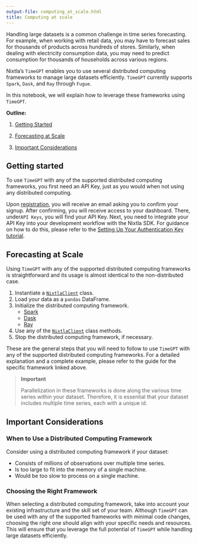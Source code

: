 ```yaml
---
output-file: computing_at_scale.html
title: Computing at scale
---
```



Handling large datasets is a common challenge in time series
forecasting. For example, when working with retail data, you may have to
forecast sales for thousands of products across hundreds of stores.
Similarly, when dealing with electricity consumption data, you may need
to predict consumption for thousands of households across various
regions.

Nixtla’s `TimeGPT` enables you to use several distributed computing
frameworks to manage large datasets efficiently. `TimeGPT` currently
supports `Spark`, `Dask`, and `Ray` through `Fugue`.

In this notebook, we will explain how to leverage these frameworks using
`TimeGPT`.

**Outline:**

1.  [Getting Started](#1-getting-started)

2.  [Forecasting at Scale](#2-forecasting-at-scale)

3.  [Important Considerations](#3-important-considerations)

## Getting started

To use `TimeGPT` with any of the supported distributed computing
frameworks, you first need an API Key, just as you would when not using
any distributed computing.

Upon [registration](https://dashboard.nixtla.io/), you will receive an
email asking you to confirm your signup. After confirming, you will
receive access to your dashboard. There, under`API Keys`, you will find
your API Key. Next, you need to integrate your API Key into your
development workflow with the Nixtla SDK. For guidance on how to do
this, please refer to the [Setting Up Your Authentication Key
tutorial](https://docs.nixtla.io/docs/getting-started-setting_up_your_api_key).

## Forecasting at Scale

Using `TimeGPT` with any of the supported distributed computing
frameworks is straightforward and its usage is almost identical to the
non-distributed case.

1.  Instantiate a
    [`NixtlaClient`](src/nixtla_client.html#nixtlaclient)
    class.
2.  Load your data as a `pandas` DataFrame.
3.  Initialize the distributed computing framework.
    -   [Spark](https://docs.nixtla.io/docs/tutorials-spark)
    -   [Dask](https://docs.nixtla.io/docs/tutorials-dask)
    -   [Ray](https://docs.nixtla.io/docs/tutorials-ray)
4.  Use any of the
    [`NixtlaClient`](src/nixtla_client.html#nixtlaclient)
    class methods.
5.  Stop the distributed computing framework, if necessary.

These are the general steps that you will need to follow to use
`TimeGPT` with any of the supported distributed computing frameworks.
For a detailed explanation and a complete example, please refer to the
guide for the specific framework linked above.

> **Important**
>
> Parallelization in these frameworks is done along the various time
> series within your dataset. Therefore, it is essential that your
> dataset includes multiple time series, each with a unique id.

## Important Considerations

### When to Use a Distributed Computing Framework

Consider using a distributed computing framework if your dataset:

-   Consists of millions of observations over multiple time series.
-   Is too large to fit into the memory of a single machine.
-   Would be too slow to process on a single machine.

### Choosing the Right Framework

When selecting a distributed computing framework, take into account your
existing infrastructure and the skill set of your team. Although
`TimeGPT` can be used with any of the supported frameworks with minimal
code changes, choosing the right one should align with your specific
needs and resources. This will ensure that you leverage the full
potential of `TimeGPT` while handling large datasets efficiently.

